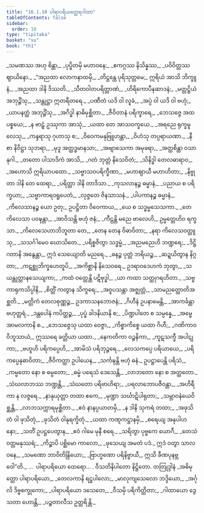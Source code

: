 ```yaml
---
title: "16.1.10 ပါရာပရိယတ္ထေရဂါထာ"
tableOfContents: false
sidebar:
  order: 10
type: "tipitaka"
basket: "su"
book: "th1"
---
```



<DynamicBreadcrumb />

<Division number="920" book="th1" e="ch" v="19" p="338">

<Paragraph number="1265" type="verses" book="th1">
_သမဏဿ အဟု စိန္တာ,_  
_ပုပ္ဖိတမှိ မဟာဝနေ;_  
_ဧကဂ္ဂဿ နိသိန္နဿ,_  
_ပဝိဝိတ္တဿ ဈာယိနော._  

</Paragraph>

</Division>
<Division number="921" book="th1" e="ch" v="19" p="338">

<Paragraph number="1266" type="verses" book="th1">
_“အညထာ လောကနာထမှိ,_  
_တိဋ္ဌန္တေ ပုရိသုတ္တမေ;_  
ဣရိယံ အာသိ ဘိက္ခူနံ,_  
_အညထာ ဒါနိ ဒိဿတိ._  

</Paragraph>

</Division>
<Division number="922" book="th1" e="ch" v="19" p="338">

<Paragraph number="1267" type="verses" book="th1">
_သီတဝါတပရိတ္တာဏံ,_  
_ဟိရိကောပီနဆာဒနံ;_  
_မတ္တဋ္ဌိယံ အဘုဉ္ဇိံသု,_  
_သန္တုဋ္ဌာ ဣတရီတရေ._  

</Paragraph>

</Division>
<Division number="923" book="th1" e="ch" v="19" p="338">

<Paragraph number="1268" type="verses" book="th1">
_ပဏီတံ ယဒိ ဝါ လူခံ,_  
_အပ္ပံ ဝါ ယဒိ ဝါ ဗဟုံ;_  
_ယာပနတ္ထံ အဘုဉ္ဇိံသု,_  
_အဂိဒ္ဓါ နာဓိမုစ္ဆိတာ._  

</Paragraph>

</Division>
<Division number="924" book="th1" e="ch" v="19" p="338">

<Paragraph number="1269" type="verses" book="th1">
_ဇီဝိတာနံ ပရိက္ခာရေ,_  
_ဘေသဇ္ဇေ အထ ပစ္စယေ;_  
_န ဗာဠှံ ဥဿုကာ အာသုံ,_  
_ယထာ တေ အာသဝက္ခယေ._  

</Paragraph>

</Division>
<Division number="925" book="th1" e="ch" v="19" p="338">

<Paragraph number="1270" type="verses" book="th1">
_အရညေ ရုက္ခမူလေသု,_  
_ကန္ဒရာသု ဂုဟာသု စ;_  
_ဝိဝေကမနုဗြူဟန္တာ,_  
_ဝိဟံသု တပ္ပရာယဏာ._  

</Paragraph>

</Division>
<Division number="926" book="th1" e="ch" v="19" p="338">

<Paragraph number="1271" type="verses" book="th1">
_နီစာ နိဝိဋ္ဌာ သုဘရာ,_  
_မုဒူ အတ္ထဒ္ဓမာနသာ;_  
_အဗျာသေကာ အမုခရာ,_  
_အတ္ထစိန္တာ ဝသာနုဂါ._  

</Paragraph>

</Division>
<Division number="927" book="th1" e="ch" v="19" p="338">

<Paragraph number="1272" type="verses" book="th1">
_တတော ပါသာဒိကံ အာသိ,_  
_ဂတံ ဘုတ္တံ နိသေဝိတံ;_  
_သိနိဒ္ဓါ တေလဓာရာဝ,_  
_အဟောသိ ဣရိယာပထော._  

</Paragraph>

</Division>
<Division number="928" book="th1" e="ch" v="19" p="338">

<Paragraph number="1273" type="verses" book="th1">
_သဗ္ဗာသဝပရိက္ခီဏာ,_  
_မဟာဈာယီ မဟာဟိတာ;_  
_နိဗ္ဗုတာ ဒါနိ တေ ထေရာ,_  
_ပရိတ္တာ ဒါနိ တာဒိသာ._  

</Paragraph>

</Division>
<Division number="929" book="th1" e="ch" v="19" p="339">

<Paragraph number="1274" type="verses" book="th1">
_ကုသလာနဉ္စ ဓမ္မာနံ,_  
_ပညာယ စ ပရိက္ခယာ;_  
_သဗ္ဗာကာရဝရူပေတံ,_  
_လုဇ္ဇတေ ဇိနသာသနံ._  

</Paragraph>

</Division>
<Division number="930" book="th1" e="ch" v="19" p="339">

<Paragraph number="1275" type="verses" book="th1">
_ပါပကာနဉ္စ ဓမ္မာနံ,_  
_ကိလေသာနဉ္စ ယော ဥတု;_  
ဥပဋ္ဌိတာ ဝိဝေကာယ,_  
_ယေ စ သဒ္ဓမ္မသေသကာ._  

</Paragraph>

</Division>
<Division number="931" book="th1" e="ch" v="19" p="339">

<Paragraph number="1276" type="verses" book="th1">
_တေ ကိလေသာ ပဝဍ္ဎန္တာ,_  
_အာဝိသန္တိ ဗဟုံ ဇနံ;_  
_ကီဠန္တိ မညေ ဗာလေဟိ,_  
ဥမ္မတ္တေဟိဝ ရက္ခသာ._  

</Paragraph>

</Division>
<Division number="932" book="th1" e="ch" v="19" p="339">

<Paragraph number="1277" type="verses" book="th1">
_ကိလေသေဟာဘိဘူတာ တေ,_  
_တေန တေန ဝိဓာဝိတာ;_  
_နရာ ကိလေသဝတ္ထူသု,_  
_သသင်္ဂါမေဝ ဃောသိတေ._  

</Paragraph>

</Division>
<Division number="933" book="th1" e="ch" v="19" p="339">

<Paragraph number="1278" type="verses" book="th1">
_ပရိစ္စဇိတွာ သဒ္ဓမ္မံ,_  
_အညမညေဟိ ဘဏ္ဍရေ;_  
_ဒိဋ္ဌိဂတာနိ အနွေန္တာ,_  
ဣဒံ သေယျောတိ မညရေ._  

</Paragraph>

</Division>
<Division number="934" book="th1" e="ch" v="19" p="339">

<Paragraph number="1279" type="verses" book="th1">
_ဓနဉ္စ ပုတ္တံ ဘရိယဉ္စ,_  
_ဆဍ္ဍယိတွာန နိဂ္ဂတာ;_  
_ကဋစ္ဆုဘိက္ခဟေတူပိ,_  
_အကိစ္ဆာနိ နိသေဝရေ._  

</Paragraph>

</Division>
<Division number="935" book="th1" e="ch" v="19" p="339">

<Paragraph number="1280" type="verses" book="th1">
ဥဒရာဝဒေဟကံ ဘုတွာ,_  
_သယန္တုတ္တာနသေယျကာ;_  
_ကထံ ဝတ္တေန္တိ ပဋိဗုဒ္ဓါ,_  
_ယာ ကထာ သတ္ထုဂရဟိတာ._  

</Paragraph>

</Division>
<Division number="936" book="th1" e="ch" v="19" p="339">

<Paragraph number="1281" type="verses" book="th1">
_သဗ္ဗကာရုကသိပ္ပါနိ,_  
_စိတ္တိံ ကတွာန သိက္ခရေ;_  
_အဝူပသန္တာ အဇ္ဈတ္တံ,_  
_သာမညတ္ထောတိအစ္ဆတိ._  

</Paragraph>

</Division>
<Division number="937" book="th1" e="ch" v="19" p="339">

<Paragraph number="1282" type="verses" book="th1">
_မတ္တိကံ တေလစုဏ္ဏဉ္စ,_  
ဥဒကာသနဘောဇနံ;_  
_ဂိဟီနံ ဥပနာမေန္တိ,_  
_အာကင်္ခန္တာ ဗဟုတ္တရံ._  

</Paragraph>

</Division>
<Division number="938" book="th1" e="ch" v="19" p="339">

<Paragraph number="1283" type="verses" book="th1">
_ဒန္တပေါနံ ကပိတ္ထဉ္စ,_  
_ပုပ္ဖံ ခါဒနိယာနိ စ;_  
_ပိဏ္ဍပါတေ စ သမ္ပန္နေ,_  
_အမ္ဗေ အာမလကာနိ စ._  

</Paragraph>

</Division>
<Division number="939" book="th1" e="ch" v="19" p="339">

<Paragraph number="1284" type="verses" book="th1">
_ဘေသဇ္ဇေသု ယထာ ဝေဇ္ဇာ,_  
_ကိစ္စာကိစ္စေ ယထာ ဂိဟီ;_  
_ဂဏိကာဝ ဝိဘူသာယံ,_  
ဣဿရေ ခတ္တိယာ ယထာ._  

</Paragraph>

</Division>
<Division number="940" book="th1" e="ch" v="19" p="339">

<Paragraph number="1285" type="verses" book="th1">
_နေကတိကာ ဝဉ္စနိကာ,_  
_ကူဋသက္ခီ အပါဋုကာ;_  
_ဗဟူဟိ ပရိကပ္ပေဟိ,_  
_အာမိသံ ပရိဘုဉ္ဇရေ._  

</Paragraph>

</Division>
<Division number="941" book="th1" e="ch" v="19" p="339">

<Paragraph number="1286" type="verses" book="th1">
_လေသကပ္ပေ ပရိယာယေ,_  
_ပရိကပ္ပေနုဓာဝိတာ;_  
_ဇီဝိကတ္ထာ ဥပါယေန,_  
_သင်္ကဍ္ဎန္တိ ဗဟုံ ဓနံ._  

</Paragraph>

</Division>
<Division number="942" book="th1" e="ch" v="19" p="340">

<Paragraph number="1287" type="verses" book="th1">
ဥပဋ္ဌာပေန္တိ ပရိသံ,_  
_ကမ္မတော နော စ ဓမ္မတော;_  
_ဓမ္မံ ပရေသံ ဒေသေန္တိ,_  
_လာဘတော နော စ အတ္ထတော._  

</Paragraph>

</Division>
<Division number="943" book="th1" e="ch" v="19" p="340">

<Paragraph number="1288" type="verses" book="th1">
_သံဃလာဘဿ ဘဏ္ဍန္တိ,_  
_သံဃတော ပရိဗာဟိရာ;_  
_ပရလာဘောပဇီဝန္တာ,_  
_အဟိရီကာ န လဇ္ဇရေ._  

</Paragraph>

</Division>
<Division number="944" book="th1" e="ch" v="19" p="340">

<Paragraph number="1289" type="verses" book="th1">
_နာနုယုတ္တာ တထာ ဧကေ,_  
_မုဏ္ဍာ သင်္ဃာဋိပါရုတာ;_  
_သမ္ဘာဝနံယေဝိစ္ဆန္တိ,_  
_လာဘသက္ကာရမုစ္ဆိတာ._  

</Paragraph>

</Division>
<Division number="945" book="th1" e="ch" v="19" p="340">

<Paragraph number="1290" type="verses" book="th1">
_ဧဝံ နာနပ္ပယာတမှိ,_  
_န ဒါနိ သုကရံ တထာ;_  
_အဖုသိတံ ဝါ ဖုသိတုံ,_  
_ဖုသိတံ ဝါနုရက္ခိတုံ._  

</Paragraph>

</Division>
<Division number="946" book="th1" e="ch" v="19" p="340">

<Paragraph number="1291" type="verses" book="th1">
_ယထာ ကဏ္ဋကဋ္ဌာနမှိ,_  
_စရေယျ အနုပါဟနော;_  
_သတိံ ဥပဋ္ဌပေတွာန,_  
_ဧဝံ ဂါမေ မုနီ စရေ._  

</Paragraph>

</Division>
<Division number="947" book="th1" e="ch" v="19" p="340">

<Paragraph number="1292" type="verses" book="th1">
_သရိတွာ ပုဗ္ဗကေ ယောဂီ,_  
_တေသံ ဝတ္တမနုဿရံ;_  
_ကိဉ္စာပိ ပစ္ဆိမော ကာလော,_  
_ဖုသေယျ အမတံ ပဒံ._  

</Paragraph>

</Division>
<Division number="948" book="th1" e="ch" v="19" p="340">

<Paragraph number="1293" book="th1">
ဣဒံ ဝတွာ သာလဝနေ,_  
_သမဏော ဘာဝိတိန္ဒြိယော;_  
_ဗြာဟ္မဏော ပရိနိဗ္ဗာယီ,_  
ဣသိ ခီဏပုနဗ္ဘဝေါ”တိ._  


</Paragraph>
</Division>

<Paragraph number="1294" type="center" book="th1">
…  ပါရာပရိယော ထေရော… .



</Paragraph>

<Paragraph number="1295" type="center" book="th1">
ဝီသတိနိပါတော နိဋ္ဌိတော.



</Paragraph>

<Paragraph number="1296" type="center" book="th1">
တတြုဒ္ဒါနံ


</Paragraph>

<Paragraph number="1297" type="verses" book="th1">
_အဓိမုတ္တော ပါရာပရိယော,_  
_တေလကာနိ ရဋ္ဌပါလော;_  
_မာလုကျသေလော ဘဒ္ဒိယော,_  
_အင်္ဂုလိ ဒိဗ္ဗစက္ခုကော;_  
_ပါရာပရိယော ဒသေတေ,_  
_ဝီသမှိ ပရိကိတ္တိတာ;_  
_ဂါထာယော ဒွေ သတာ ဟောန္တိ,_  
_ပဉ္စတာလီသ ဥတ္တရိန္တိ._
</Paragraph>